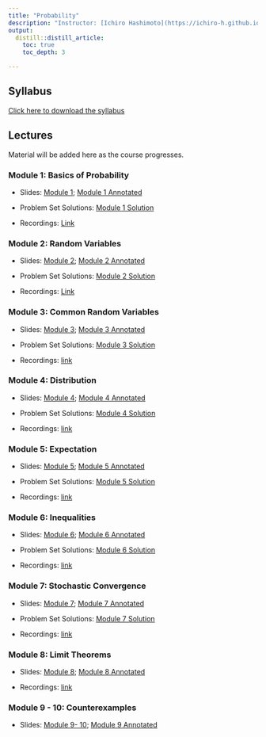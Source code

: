 ```yaml
---
title: "Probability"
description: "Instructor: [Ichiro Hashimoto](https://ichiro-h.github.io/), PhD student (3rd Year)"
output:
  distill::distill_article:
    toc: true
    toc_depth: 3

---
```



## Syllabus

[Click here to download the syllabus](Probability/2025/Syllabus/Bootcamp_Probability_Syllabus.pdf)


## Lectures

Material will be added here as the course progresses.


### Module 1: Basics of Probability
- Slides: [Module 1](Probability/2025/Slides/Module_1.pdf); [Module 1 Annotated](Probability/2025/Slides/Module_1_annotated.pdf)  

 - Problem Set Solutions: [Module 1 Solution](Probability/2025/Solutions/Module_1_Solutions.pdf)  

- Recordings: [Link](https://play.library.utoronto.ca/watch/c483fe6c4a2e358851e0a0c617a28fe2)

### Module 2: Random Variables
- Slides: [Module 2](Probability/2025/Slides/Module_2.pdf);  [Module 2 Annotated](Probability/2025/Slides/Module_2_annotated.pdf)  

 - Problem Set Solutions: [Module 2 Solution](Probability/2025/Solutions/Module_2_Solutions.pdf)  

- Recordings: [Link](https://play.library.utoronto.ca/watch/36952b9ebbb8c8014e51e81fb7e9103f)

### Module 3: Common Random Variables

- Slides: [Module 3](Probability/2025/Slides/Module_3.pdf);  [Module 3 Annotated](Probability/2025/Slides/Module_3_annotated.pdf)  

- Problem Set Solutions: [Module 3 Solution](Probability/2025/Solutions/Module_3_Solutions.pdf)

- Recordings: [link](https://play.library.utoronto.ca/watch/d5b43bb0d2b66c8d443efba0dc32bba2) 

### Module 4: Distribution

 - Slides: [Module 4](Probability/2025/Slides/Module_4.pdf); [Module 4 Annotated](Probability/2025/Slides/Module_4_annotated.pdf)  

 - Problem Set Solutions: [Module 4 Solution](Probability/2025/Solutions/Module_4_Solutions.pdf)  

- Recordings: [link](https://play.library.utoronto.ca/watch/d8cbfb9b4cd4244228d42396b142276e)

### Module 5: Expectation

- Slides: [Module 5](Probability/2025/Slides/Module_5.pdf);  [Module 5 Annotated](Probability/2025/Slides/Module_5_annotated.pdf)  

- Problem Set Solutions: [Module 5 Solution](Probability/2025/Solutions/Module_5_Solutions.pdf) 

- Recordings: [link](https://play.library.utoronto.ca/watch/fd45f4ed44ba6b25283d5d8eb558cff5)

### Module 6: Inequalities

- Slides: [Module 6](Probability/2025/Slides/Module_6.pdf); 
[Module 6 Annotated](Probability/2025/Slides/Module_6_annotated.pdf)

- Problem Set Solutions: [Module 6 Solution](Probability/2025/Solutions/Module_6_Solutions.pdf)

- Recordings: [link](https://play.library.utoronto.ca/watch/c994fda8908d9f3ac1836aa1dcd52e0f)

### Module 7: Stochastic Convergence


- Slides: [Module 7](Probability/2025/Slides/Module_7.pdf); 
[Module 7 Annotated](Probability/2025/Slides/Module_7_annotated.pdf)

- Problem Set Solutions: [Module 7 Solution](Probability/2025/Solutions/Module_7_Solutions.pdf)

- Recordings: [link](https://play.library.utoronto.ca/watch/2cc02ef6e2e32a4d1afc366c257f19f9)

### Module 8: Limit Theorems

- Slides: [Module 8](Probability/2025/Slides/Module_8.pdf); 
 [Module 8 Annotated](Probability/2025/Slides/Module_8_annotated.pdf) 

<!-- - Problem Set Solutions: [Module 8 Solution](Probability/2025/Solutions/Module_8_Solutions.pdf)  -->

- Recordings: [link](https://play.library.utoronto.ca/watch/c722834abacf9138703c523722c3d2ec)

### Module 9 - 10: Counterexamples

- Slides: [Module 9- 10](Probability/2025/Slides/Module_9.pdf); 
 [Module 9 Annotated](Probability/2025/Slides/Module_9_annotated.pdf) 

<!-- - Recordings: [link](https://play.library.utoronto.ca/watch/1d8c92286b9b783cb444bb2b7763fa90) -->